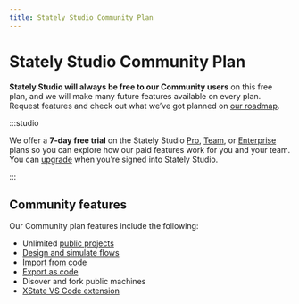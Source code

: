 ```yaml
---
title: Stately Studio Community Plan
---
```


# Stately Studio Community Plan

**Stately Studio will always be free to our Community users** on this free plan, and we will make many future features available on every plan. Request features and check out what we’ve got planned on [our roadmap](https://statelyai.canny.ai).

:::studio

We offer a **7-day free trial** on the Stately Studio [Pro](/studio-pro-plan.mdx), [Team](/studio-team-plan.mdx), or [Enterprise](/studio-enterprise-plan.mdx) plans so you can explore how our paid features work for you and your team. You can [upgrade](/upgrade.mdx) when you’re signed into Stately Studio.

:::

## Community features

Our Community plan features include the following:

- Unlimited [public projects](projects.mdx#change-a-projects-visibility)
- [Design and simulate flows](/#studio-editor)
- [Import from code](import-from-code.mdx)
- [Export as code](export-as-code.mdx)
- Disover and fork public machines
- [XState VS Code extension](xstate-vscode-extension.mdx)
